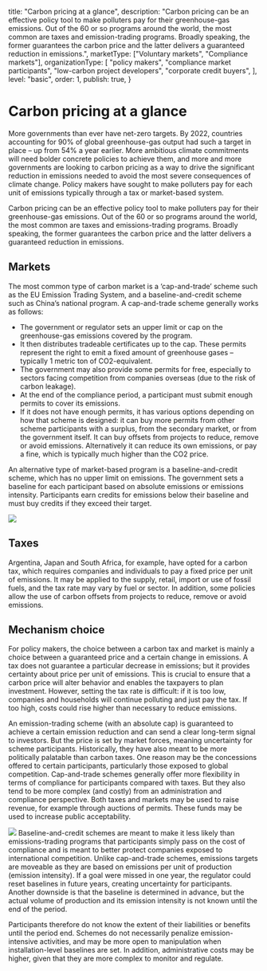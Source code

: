   title: "Carbon pricing at a glance",
  description:
    "Carbon pricing can be an effective policy tool to make polluters pay for their greenhouse-gas emissions. Out of the 60 or so programs around the world, the most common are taxes and emission-trading programs. Broadly speaking, the former guarantees the carbon price and the latter delivers a guaranteed reduction in emissions.",
  marketType: ["Voluntary markets", "Compliance markets"],
  organizationType: [
    "policy makers",
    "compliance market participants",
    "low-carbon project developers",
    "corporate credit buyers",
  ],
  level: "basic",
  order: 1,
  publish: true,
}

# Carbon pricing at a glance

More governments than ever have net-zero targets. By 2022, countries accounting for 90% of global greenhouse-gas output had such a target in place – up from 54% a year earlier. More ambitious climate commitments will need bolder concrete policies to achieve them, and more and more governments are looking to carbon pricing as a way to drive the significant reduction in emissions needed to avoid the most severe consequences of climate change. Policy makers have sought to make polluters pay for each unit of emissions typically through a tax or market-based system.

<KeyMessage>
  Carbon pricing can be an effective policy tool to make polluters pay for their greenhouse-gas emissions. Out of the 60 or so programs around the world, the most common are taxes and emissions-trading programs. Broadly speaking, the former guarantees the carbon price and the latter delivers a guaranteed reduction in emissions. 
</KeyMessage>

## Markets
The most common type of carbon market is a ‘cap-and-trade’ scheme such as the EU Emission Trading System, and a baseline-and-credit scheme such as China’s national program. A cap-and-trade scheme generally works as follows: 
- The government or regulator sets an upper limit or cap on the greenhouse-gas emissions covered by the program. 
- It then distributes tradeable certificates up to the cap. These permits represent the right to emit a fixed amount of greenhouse gases – typically 1 metric ton of CO2-equivalent.
- The government may also provide some permits for free, especially to sectors facing competition from companies overseas (due to the risk of carbon leakage).
- At the end of the compliance period, a participant must submit enough permits to cover its emissions. 
- If it does not have enough permits, it has various options depending on how that scheme is designed: it can buy more permits from other scheme participants with a surplus, from the secondary market, or from the government itself. It can buy offsets from projects to reduce, remove or avoid emissions. Alternatively it can reduce its own emissions, or pay a fine, which is typically much higher than the CO2 price.

An alternative type of market-based program is a baseline-and-credit scheme, which has no upper limit on emissions. The government sets a baseline for each participant based on absolute emissions or emissions intensity. Participants earn credits for emissions below their baseline and must buy credits if they exceed their target.

<Image src="at-a-glance-1.png" ratio={0} />

## Taxes
Argentina, Japan and South Africa, for example, have opted for a carbon tax, which requires companies and individuals to pay a fixed price per unit of emissions. It may be applied to the supply, retail, import or use of fossil fuels, and the tax rate may vary by fuel or sector. In addition, some policies allow the use of carbon offsets from projects to reduce, remove or avoid emissions.

## Mechanism choice
For policy makers, the choice between a carbon tax and market is mainly a choice between a guaranteed price and a certain change in emissions. A tax does not guarantee a particular decrease in emissions; but it provides certainty about price per unit of emissions. This is crucial to ensure that a carbon price will alter behavior and enables the taxpayers to plan investment. However, setting the tax rate is difficult: if it is too low, companies and households will continue polluting and just pay the tax. If too high, costs could rise higher than necessary to reduce emissions. 

An emission-trading scheme (with an absolute cap) is guaranteed to achieve a certain emission reduction and can send a clear long-term signal to investors. But the price is set by market forces, meaning uncertainty for scheme participants. Historically, they have also meant to be more politically palatable than carbon taxes. One reason may be the concessions offered to certain participants, particularly those exposed to global competition. Cap-and-trade schemes generally offer more flexibility in terms of compliance for participants compared with taxes. But they also  tend to be more complex (and costly) from an administration and compliance perspective. Both taxes and markets may be used to raise revenue, for example through auctions of permits. These funds may be used to increase public acceptability.

<Image src="at-a-glance-2.png" ratio={0} />
Baseline-and-credit schemes are meant to make it less likely than emissions-trading programs that participants simply pass on the cost of compliance and is meant to better protect companies exposed to international competition. Unlike cap-and-trade schemes, emissions targets are moveable as they are based on emissions per unit of production (emission intensity). If a goal were missed in one year, the regulator could reset baselines in future years, creating uncertainty for participants. Another downside is that the baseline is determined in advance, but the actual volume of production and its emission intensity is not known until the end of the period. 

Participants therefore do not know the extent of their liabilities or benefits until the period end. Schemes do not necessarily penalize emission-intensive activities, and may be more open to manipulation when installation-level baselines are set.  In addition, administrative costs may be higher, given that they are more complex to monitor and regulate. 
